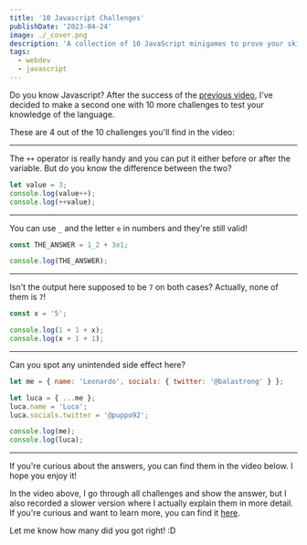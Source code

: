 ```yaml
---
title: '10 Javascript Challenges'
publishDate: '2023-04-24'
image: ./_cover.png
description: 'A collection of 10 JavaScript minigames to prove your skills'
tags:
  - webdev
  - javascript
---
```



Do you know Javascript? After the success of the [previous video](https://youtu.be/8gGuu9c9miY), I've decided to make a second one with 10 more challenges to test your knowledge of the language.

These are 4 out of the 10 challenges you'll find in the video:

<YouTube id="wE-6CswAE64" />

---

The `++` operator is really handy and you can put it either before or after the variable. But do you know the difference between the two?

```js
let value = 3;
console.log(value++);
console.log(++value);
```

---

You can use `_` and the letter `e` in numbers and they're still valid!

```js
const THE_ANSWER = 1_2 + 3e1;

console.log(THE_ANSWER);
```

---

Isn't the output here supposed to be `7` on both cases? Actually, none of them is `7`!

```js
const x = '5';

console.log(1 + 1 + x);
console.log(x + 1 + 1);
```

---

Can you spot any unintended side effect here?

```js
let me = { name: 'Leonardo', socials: { twitter: '@balastrong' } };

let luca = { ...me };
luca.name = 'Luca';
luca.socials.twitter = '@puppo92';

console.log(me);
console.log(luca);
```

---

If you're curious about the answers, you can find them in the video below. I hope you enjoy it!

<YouTube id="79R_ys7a8Aw" />

In the video above, I go through all challenges and show the answer, but I also recorded a slower version where I actually explain them in more detail. If you're curious and want to learn more, you can find it [here](https://youtu.be/wE-6CswAE64).

Let me know how many did you got right! :D
